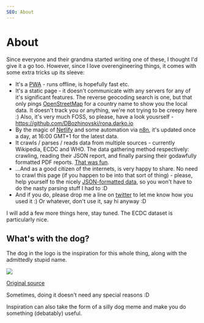 ```yaml
---
SEO: About
---
```



<PostWrapper>

# About

Since everyone and their grandma started writing one of these, I thought I'd give
it a go too. However, since I love overengineering things, it comes with some extra
tricks up its sleeve:

* It's a [PWA](https://en.wikipedia.org/wiki/Progressive_web_application) - runs offline, is hopefully fast etc.
* It's a static page - it doesn't communicate with any servers for any of it's
significant features. The reverse geocoding search is one, but that only pings
[OpenStreetMap](https://nominatim.openstreetmap.org/reverse) for a country name to show you the local data. It doesn't track you 
or anything, we're not trying to be creepy here :) Also, it's very much FOSS, so please,
have a look yousrself - https://github.com/DBozhinovski/rona.darko.io
* By the magic of [Netlify](https://www.netlify.com/) and some automation via [n8n](https://n8n.io/), it's updated once a day,
at 16:00 GMT+1 for the latest data.
* It crawls / parses / reads data from multiple sources - currently Wikipedia, ECDC
and WHO. The data gathering method respectively: crawling, reading their JSON report,
and finally parsing their godawfully formatted PDF reports. [That was fun](#).
* ...And as a good citizen of the internets, is very happy to share. No need to crawl
this page (if you happen to be into that sort of thing) - please, help yourself to the
nicely [JSON-formatted data](/datasets), so you won't have to do the nasty parsing stuff
I had to :D
* And if you do, please drop me a line on [twitter](https://twitter.com/d_bozhinovski) to let me know how you used it :)
Or whatever, don't use it, say hi anyway :D

I will add a few more things here, stay tuned. The ECDC dataset is particularly nice.

## What's with the dog?

The dog in the logo is the inspiration for this whole thing, along with the admittedly
stupid name. 

<img src="/o2agat3gbin41.jpg"/>

[Original source](https://www.reddit.com/r/memes/comments/fkyiph/is_that_you_rona/)

Sometimes, doing it doesn't need any special reasons :D

Inspiration can also take the form of a silly dog meme and make you do something
(debatably) useful.

</PostWrapper>


